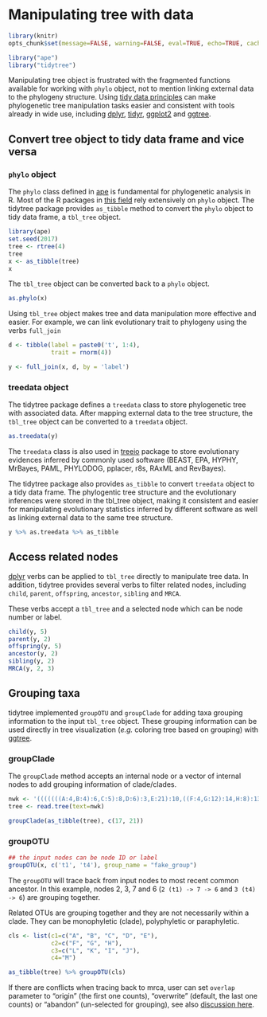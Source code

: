 # Manipulating tree with data


```r
library(knitr)
opts_chunk$set(message=FALSE, warning=FALSE, eval=TRUE, echo=TRUE, cache=TRUE)
```



```r
library("ape")
library("tidytree")
```


Manipulating tree object is frustrated with the fragmented functions available
for working with `phylo` object, not to mention linking external data to the
phylogeny structure.
Using [tidy data principles](https://www.jstatsoft.org/article/view/v059i10) can
make phylogenetic tree manipulation tasks easier and consistent with tools
already in wide use,
including
[dplyr](https://cran.r-project.org/package=dplyr),
[tidyr](https://cran.r-project.org/package=tidyr),
[ggplot2](https://cran.r-project.org/package=ggplot2)
and [ggtree](https://bioconductor.org/packages/ggtree/).


## Convert tree object to tidy data frame and vice versa

### `phylo` object


The `phylo` class defined in [ape](https://cran.r-project.org/package=ape) is
fundamental for phylogenetic analysis in R. Most of the R packages
in [this field](https://CRAN.R-project.org/view=Phylogenetics) rely
extensively on `phylo` object. The tidytree package provides `as_tibble`
method to convert the `phylo` object to tidy data frame, a `tbl_tree` object.

```r
library(ape)
set.seed(2017)
tree <- rtree(4)
tree
x <- as_tibble(tree)
x
```

The `tbl_tree` object can be converted back to a `phylo` object.


```r
as.phylo(x)
```


Using `tbl_tree` object makes tree and data manipulation more effective and
easier. For example, we can link evolutionary trait to phylogeny using the verbs `full_join`

```r
d <- tibble(label = paste0('t', 1:4),
            trait = rnorm(4))

y <- full_join(x, d, by = 'label')
```

### treedata object


The tidytree package defines a `treedata` class to store phylogenetic tree with
associated data. After mapping external data to the tree structure, the
`tbl_tree` object can be converted to a `treedata` object.


```r
as.treedata(y)
```

The `treedata` class is also used
in [treeio](https://bioconductor.org/packages/treeio/) package to store
evolutionary evidences inferred by commonly used software (BEAST, EPA, HYPHY,
MrBayes, PAML, PHYLODOG, pplacer, r8s, RAxML and RevBayes).

The tidytree package also provides `as_tibble` to convert `treedata` object
to a tidy data frame. The phylogentic tree structure and the evolutionary
inferences were stored in the tbl_tree object, making it consistent and easier
for manipulating evolutionary statistics inferred by different software as well
as linking external data to the same tree structure.


```r
y %>% as.treedata %>% as_tibble
```


## Access related nodes

[dplyr](https://cran.r-project.org/package=dplyr) verbs can be applied to `tbl_tree` directly to manipulate tree data. In
addition, tidytree provides several verbs to filter related nodes, including
`child`, `parent`, `offspring`, `ancestor`, `sibling` and `MRCA`.

These verbs accept a `tbl_tree` and a selected node which can be node number or label.


```r
child(y, 5)
parent(y, 2)
offspring(y, 5)
ancestor(y, 2)
sibling(y, 2)
MRCA(y, 2, 3)
```

## Grouping taxa

tidytree implemented `groupOTU` and `groupClade` for adding taxa grouping
information to the input `tbl_tree` object. These grouping information can be
used directly in tree visualization (*e.g.* coloring tree based on grouping)
with [ggtree](https://bioconductor.org/packages/ggtree/).

### groupClade

The `groupClade` method accepts an internal node or a vector of internal nodes
to add grouping information of clade/clades.



```r
nwk <- '(((((((A:4,B:4):6,C:5):8,D:6):3,E:21):10,((F:4,G:12):14,H:8):13):13,((I:5,J:2):30,(K:11,L:11):2):17):4,M:56);'
tree <- read.tree(text=nwk)

groupClade(as_tibble(tree), c(17, 21))
```


### groupOTU


```r
## the input nodes can be node ID or label
groupOTU(x, c('t1', 't4'), group_name = "fake_group")
```

The `groupOTU` will trace back from input nodes to most recent common ancestor.
In this example, nodes 2, 3, 7 and 6 (`2 (t1) -> 7 -> 6` and `3 (t4) -> 6`) are
grouping together.

Related OTUs are grouping together and they are not necessarily within a clade.
They can be monophyletic (clade), polyphyletic or paraphyletic.

```r
cls <- list(c1=c("A", "B", "C", "D", "E"),
            c2=c("F", "G", "H"),
            c3=c("L", "K", "I", "J"),
            c4="M")

as_tibble(tree) %>% groupOTU(cls)
```

If there are conflicts when tracing back to mrca, user can set `overlap`
parameter to "origin" (the first one counts), "overwrite" (default, the last one
counts) or "abandon" (un-selected for grouping), see
also
[discussion here](https://groups.google.com/forum/#!msg/bioc-ggtree/Q4LnwoTf1DM/uqYdYB_VBAAJ).


